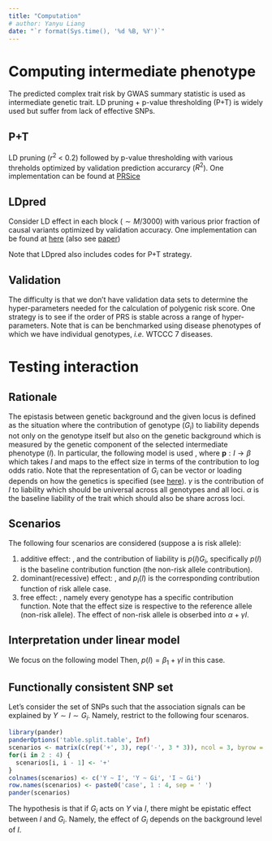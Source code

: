 ```yaml
---
title: "Computation"
# author: Yanyu Liang
date: "`r format(Sys.time(), '%d %B, %Y')`"
---
```


$$
\newcommand\logit{\text{logit}}  
$$

# Computing intermediate phenotype

The predicted complex trait risk by GWAS summary statistic is used as intermediate genetic trait. LD pruning + p-value thresholding (P+T) is widely used but suffer from lack of effective SNPs. 

## P+T

LD pruning ($r^2$ < 0.2) followed by p-value thresholding with various threholds optimized by validation prediction accurarcy ($R^2$). One implementation can be found at [PRSice](http://prsice.info/)

## LDpred 

Consider LD effect in each block ($\sim M / 3000$) with various prior fraction of causal variants optimized by validation accuracy. One implementation can be found at [here](https://github.com/bvilhjal/ldpred) (also see [paper](http://linkinghub.elsevier.com/retrieve/pii/S0002-9297(15)00365-1))

Note that LDpred also includes codes for P+T strategy.

## Validation

The difficulty is that we don't have validation data sets to determine the hyper-parameters needed for the calculation of polygenic risk score. One strategy is to see if the order of PRS is stable across a range of hyper-parameters. Note that is can be benchmarked using disease phenotypes of which we have individual genotypes, *i.e.* WTCCC 7 diseases.

# Testing interaction

## Rationale {#model}

The epistasis between genetic background and the given locus is defined as the situation where the contribution of genotype ($G_i$) to liability depends not only on the genotype itself but also on the genetic background which is measured by the genetic component of the selected intermediate phenotype ($I$). In particular, the following model is used
\begin{align*}
  \logit(\Pr(Y = 1|G_i, I, \alpha, \beta, \gamma)) &= \alpha + \mathbf{p}(I)^T \cdot G_i + \gamma I 
\end{align*}
, where $\mathbf{p}: I \rightarrow \beta$ which takes $I$ and maps to the effect size in terms of the contribution to log odds ratio. Note that the representation of $G_i$ can be vector or loading depends on how the genetics is specified (see [here](#scenarios)). $\gamma$ is the contribution of $I$ to liability which should be universal across all genotypes and all loci. $\alpha$ is the baseline liability of the trait which should also be share across loci.

## Scenarios {#scenarios}

The following four scenarios are considered (suppose a is risk allele):

1. additive effect: 
  \begin{align*}
    G_i &= \begin{cases}
      0 & \text{, if genotype is AA} \\
      1 & \text{, if genotype is Aa} \\
      2 & \text{, if genotype is aa} 
    \end{cases}
  \end{align*}
  , and the contribution of liability is $p(I) G_i$, specifically $p(I)$ is the baseline contribution function (the non-risk allele contribution).
2. dominant(recessive) effect: 
  \begin{align*}
    G_i &= \begin{cases}
      1 & \text{, if genotype is aa or Aa (aa)} \\
      0 & \text{, if genotype is AA (AA or Aa)}
    \end{cases}
  \end{align*}
  , and $p_i(I)$ is the corresponding contribution function of risk allele case.
3. free effect:
  \begin{align*}
    G_i &= \begin{cases}
      (0, 0)^T & \text{, if genotype is AA} \\
      (0, 1)^T & \text{, if genotype is Aa} \\
      (1, 0)^T & \text{, if genotype is aa}
    \end{cases}
  \end{align*}
  , namely every genotype has a specific contribution function.
Note that the effect size is respective to the reference allele (non-risk allele). The effect of non-risk allele is obserbed into $\alpha + \gamma I$.

<!-- ## Procedure -->

<!-- 1. determine the risk allele by vanilla GWAS -->
<!-- 2. estimate $\alpha$ and $\gamma$. Namely perform regression $Y \sim 1 + I$ with link function logistic and determine the positive direction of $I$ (the direction that decreases liability) -->
<!-- 3. estimate the parameters in $\mathbf{p}(I)$. Specifically, let $p_i$ as degree $n$ polynomial. In practice $n = 1, 2$ -->
<!-- 4. test if the parameters of $p_i$ other than zero order are significantly different from zero -->
<!-- 5. identify loci with protective epistasis, namely the effect of risk allele goes down if the genetic background goes to the positive direction -->

## Interpretation under linear model

We focus on the following model
\begin{align*}
  \logit(\Pr(Y = 1 | G_i, I)) &= \alpha + \beta_1 G_i + \beta_2 I + \gamma I G_i 
\end{align*}
Then, $p(I) = \beta_1 + \gamma I$ in this case. 

## Functionally consistent SNP set

Let's consider the set of SNPs such that the association signals can be explained by $Y \sim I \sim G_i$. Namely, restrict to the following four scenaros.
```r
library(pander)
panderOptions('table.split.table', Inf)
scenarios <- matrix(c(rep('+', 3), rep('-', 3 * 3)), ncol = 3, byrow = T)
for(i in 2 : 4) {
  scenarios[i, i - 1] <- '+'
}
colnames(scenarios) <- c('Y ~ I', 'Y ~ Gi', 'I ~ Gi')
row.names(scenarios) <- paste0('case', 1 : 4, sep = ' ')
pander(scenarios)
```

The hypothesis is that if $G_i$ acts on $Y$ via $I$, there might be epistatic effect between $I$ and $G_i$. Namely, the effect of $G_i$ depends on the background level of $I$.  
